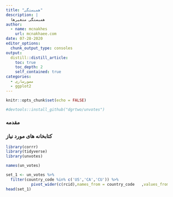 ---
title: "همبستگی"
description: |
  همبستگی متغیرها
author:
  - name: mcnakhes
    url: mcnakhaee.com
date: 07-28-2020
editor_options: 
  chunk_output_type: consoles
output:
  distill::distill_article:
    toc: true
    toc_depth: 2
    self_contained: true
categories: 
  - مصورسازی
  - ggplot2
---

```{r setup, include=FALSE}
knitr::opts_chunk$set(echo = FALSE)
```

```{r}
#devtools::install_github("dgrtwo/unvotes")
```

### مقدمه


### کتابخانه های مورد نیاز
```{r include = TRUE,message=FALSE, warning=FALSE,echo=TRUE}
library(corrr)
library(tidyverse)
library(unvotes)
```

```{r,echo=TRUE}
names(un_votes)
```

```{r}
set_1 <- un_votes %>% 
  filter(country_code %in% c('US','CA','CU')) %>% 
           pivot_wider(c(rcid),names_from = country_code   ,values_from = vote) 
head(set_1) 
```

